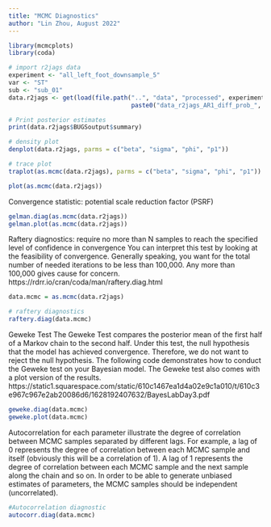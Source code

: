 ---
title: "MCMC Diagnostics"
author: "Lin Zhou, August 2022"
---

```{r}
library(mcmcplots)
library(coda)

# import r2jags data
experiment <- "all_left_foot_downsample_5"
var <- "ST"
sub <- "sub_01"
data.r2jags <- get(load(file.path("..", "data", "processed", experiment, 
                                  paste0("data_r2jags_AR1_diff_prob_", var, "_", sub, ".RData"))))

# Print posterior estimates
print(data.r2jags$BUGSoutput$summary)

# density plot
denplot(data.r2jags, parms = c("beta", "sigma", "phi", "p1"))

# trace plot
traplot(as.mcmc(data.r2jags), parms = c("beta", "sigma", "phi", "p1"))

```

```{r, fig.width = 7, fig.height = 7}
plot(as.mcmc(data.r2jags))
```

Convergence statistic: potential scale reduction factor (PSRF)
```{r, fig.width = 7, fig.height = 5}
gelman.diag(as.mcmc(data.r2jags))
gelman.plot(as.mcmc(data.r2jags))
```
Raftery diagnostics: require no more than N samples to reach the specified level of confidence in convergence
You can interpret this test by looking at the feasibility of convergence. Generally speaking, you want for the total number of needed iterations to be less than 100,000. Any more than 100,000 gives cause for concern.
https://rdrr.io/cran/coda/man/raftery.diag.html
```{r}
data.mcmc = as.mcmc(data.r2jags)

# raftery diagnostics
raftery.diag(data.mcmc)
```
Geweke Test
The Geweke Test compares the posterior mean of the first half of a Markov chain to the second half. Under this test, the null hypothesis that the model has achieved convergence. Therefore, we do not want to reject the null hypothesis. The following code demonstrates how to conduct the Geweke test on your Bayesian model. The Geweke test also comes with a plot version of the results.
https://static1.squarespace.com/static/610c1467ea1d4a02e9c1a010/t/610c3e967c967e2ab20086d6/1628192407632/BayesLabDay3.pdf
```{r}
geweke.diag(data.mcmc)
geweke.plot(data.mcmc)
```


Autocorrelation for each parameter illustrate the degree of correlation between MCMC samples separated by different lags. For example, a lag of 0 represents the degree of correlation between each MCMC sample and itself (obviously this will be a correlation of 1). A lag of 1 represents the degree of correlation between each MCMC sample and the next sample along the chain and so on. In order to be able to generate unbiased estimates of parameters, the MCMC samples should be independent (uncorrelated).
```{r}
#Autocorrelation diagnostic
autocorr.diag(data.mcmc)
```

